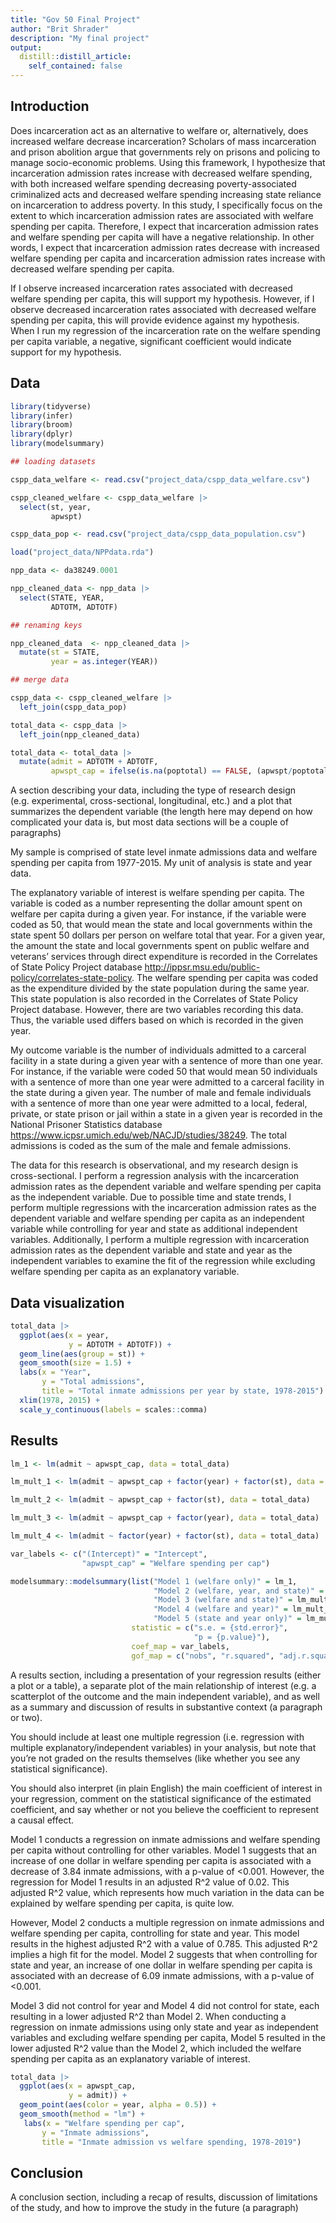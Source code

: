 ```yaml
---
title: "Gov 50 Final Project"
author: "Brit Shrader"
description: "My final project"
output:
  distill::distill_article:
    self_contained: false
---
```


## Introduction 

Does incarceration act as an alternative to welfare or, alternatively, does increased welfare decrease incarceration? Scholars of mass incarceration and prison abolition argue that governments rely on prisons and policing to manage socio-economic problems. Using this framework, I hypothesize that incarceration admission rates increase with decreased welfare spending, with both increased welfare spending decreasing poverty-associated criminalized acts and decreased welfare spending increasing state reliance on incarceration to address poverty. In this study, I specifically focus on the extent to which incarceration admission rates are associated with welfare spending per capita. Therefore, I expect that incarceration admission rates and welfare spending per capita will have a negative relationship. In other words, I expect that incarceration admission rates decrease with increased welfare spending per capita and incarceration admission rates increase with decreased welfare spending per capita. 

If I observe increased incarceration rates associated with decreased welfare spending per capita, this will support my hypothesis. However, if I observe decreased incarceration rates associated with decreased welfare spending per capita, this will provide evidence against my hypothesis. When I run my regression of the incarceration rate on the welfare spending per capita variable, a negative, significant coefficient would indicate support for my hypothesis. 

## Data 

```r
library(tidyverse)
library(infer)
library(broom)
library(dplyr)
library(modelsummary)
```

```r
## loading datasets

cspp_data_welfare <- read.csv("project_data/cspp_data_welfare.csv")

cspp_cleaned_welfare <- cspp_data_welfare |>
  select(st, year, 
         apwspt)

cspp_data_pop <- read.csv("project_data/cspp_data_population.csv")

load("project_data/NPPdata.rda")

npp_data <- da38249.0001

npp_cleaned_data <- npp_data |>
  select(STATE, YEAR,
         ADTOTM, ADTOTF)
```

```r
## renaming keys

npp_cleaned_data  <- npp_cleaned_data |>
  mutate(st = STATE, 
         year = as.integer(YEAR))

## merge data 

cspp_data <- cspp_cleaned_welfare |>
  left_join(cspp_data_pop)

total_data <- cspp_data |>
  left_join(npp_cleaned_data)
```

```r
total_data <- total_data |> 
  mutate(admit = ADTOTM + ADTOTF,
         apwspt_cap = ifelse(is.na(poptotal) == FALSE, (apwspt/poptotal)*1000000, (apwspt/pop_annual)*1000000))
```

A section describing your data, including the type of research design (e.g. experimental, cross-sectional, longitudinal, etc.) and a plot that summarizes the dependent variable (the length here may depend on how complicated your data is, but most data sections will be a couple of paragraphs)

My sample is comprised of state level inmate admissions data and welfare spending per capita from 1977-2015. My unit of analysis is state and year data. 

The explanatory variable of interest is welfare spending per capita. The variable is coded as a number representing the dollar amount spent on welfare per capita during a given year. For instance, if the variable were coded as 50, that would mean the state and local governments within the state spent 50 dollars per person on welfare total that year. For a given year, the amount the state and local governments spent on public welfare and veterans' services through direct expenditure is recorded in the Correlates of State Policy Project database <http://ippsr.msu.edu/public-policy/correlates-state-policy>. The welfare spending per capita was coded as the expenditure divided by the state population during the same year. This state population is also recorded in the Correlates of State Policy Project database. However, there are two variables recording this data. Thus, the variable used differs based on which is recorded in the given year.  

My outcome variable is the number of individuals admitted to a carceral facility in a state during a given year with a sentence of more than one year. For instance, if the variable were coded 50 that would mean 50 individuals with a sentence of more than one year were admitted to a carceral facility in the state during a given year. The number of male and female individuals with a sentence of more than one year were admitted to a local, federal, private, or state prison or jail within a state in a given year is recorded in the National Prisoner Statistics database <https://www.icpsr.umich.edu/web/NACJD/studies/38249>. The total admissions is coded as the sum of the male and female admissions. 

The data for this research is observational, and my research design is cross-sectional. I perform a regression analysis with the incarceration admission rates as the dependent variable and welfare spending per capita as the independent variable. Due to possible time and state trends, I perform multiple regressions with the incarceration admission rates as the dependent variable and welfare spending per capita as an independent variable while controlling for year and state as additional independent variables. Additionally, I perform a multiple regression with incarceration admission rates as the dependent variable and state and year as the independent variables to examine the fit of the regression while excluding welfare spending per capita as an explanatory variable. 

## Data visualization 


```r
total_data |>
  ggplot(aes(x = year,
             y = ADTOTM + ADTOTF)) +
  geom_line(aes(group = st)) +
  geom_smooth(size = 1.5) +
  labs(x = "Year",
       y = "Total admissions",
       title = "Total inmate admissions per year by state, 1978-2015") +
  xlim(1978, 2015) +
  scale_y_continuous(labels = scales::comma)

```

## Results  

```r
lm_1 <- lm(admit ~ apwspt_cap, data = total_data)

lm_mult_1 <- lm(admit ~ apwspt_cap + factor(year) + factor(st), data = total_data)

lm_mult_2 <- lm(admit ~ apwspt_cap + factor(st), data = total_data)

lm_mult_3 <- lm(admit ~ apwspt_cap + factor(year), data = total_data)

lm_mult_4 <- lm(admit ~ factor(year) + factor(st), data = total_data)

var_labels <- c("(Intercept)" = "Intercept",
                "apwspt_cap" = "Welfare spending per cap")

modelsummary::modelsummary(list("Model 1 (welfare only)" = lm_1, 
                                "Model 2 (welfare, year, and state)" = lm_mult_1, 
                                "Model 3 (welfare and state)" = lm_mult_2, 
                                "Model 4 (welfare and year)" = lm_mult_3,
                                "Model 5 (state and year only)" = lm_mult_4),
                           statistic = c("s.e. = {std.error}",
                                         "p = {p.value}"),
                           coef_map = var_labels,
                           gof_map = c("nobs", "r.squared", "adj.r.squared"))
```

A results section, including a presentation of your regression results (either a plot or a table), a separate plot of the main relationship of interest (e.g. a scatterplot of the outcome and the main independent variable), and as well as a summary and discussion of results in substantive context (a paragraph or two). 

You should include at least one multiple regression (i.e. regression with multiple explanatory/independent variables) in your analysis, but note that you're not graded on the results themselves (like whether you see any statistical significance).

You should also interpret (in plain English) the main coefficient of interest in your regression, comment on the statistical significance of the estimated coefficient, and  say whether or not you believe the coefficient to represent a causal effect.

Model 1 conducts a regression on inmate admissions and welfare spending per capita without controlling for other variables. Model 1 suggests that an increase of one dollar in welfare spending per capita is associated with a decrease of 3.84 inmate admissions, with a p-value of <0.001. However, the regression for Model 1 results in an adjusted R^2 value of 0.02. This adjusted R^2 value, which represents how much variation in the data can be explained by welfare spending per capita, is quite low. 

However, Model 2 conducts a multiple regression on inmate admissions and welfare spending per capita, controlling for state and year. This model results in the highest adjusted R^2 with a value of 0.785. This adjusted R^2 implies a high fit for the model. Model 2 suggests that when controlling for state and year, an increase of one dollar in welfare spending per capita is associated with an decrease of 6.09 inmate admissions, with a p-value of <0.001.

Model 3 did not control for year and Model 4 did not control for state, each resulting in a lower adjusted R^2 than Model 2. When conducting a regression on inmate admissions using only state and year as independent variables and excluding welfare spending per capita, Model 5 resulted in the lower adjusted R^2 value than the Model 2, which included the welfare spending per capita as an explanatory variable of interest. 


```r
total_data |>
  ggplot(aes(x = apwspt_cap,
             y = admit)) +
  geom_point(aes(color = year, alpha = 0.5)) +
  geom_smooth(method = "lm") +
   labs(x = "Welfare spending per cap",
       y = "Inmate admissions",
       title = "Inmate admission vs welfare spending, 1978-2019") 
```

## Conclusion

A conclusion section, including a recap of results, discussion of limitations of the study, and how to improve the study in the future (a paragraph)




